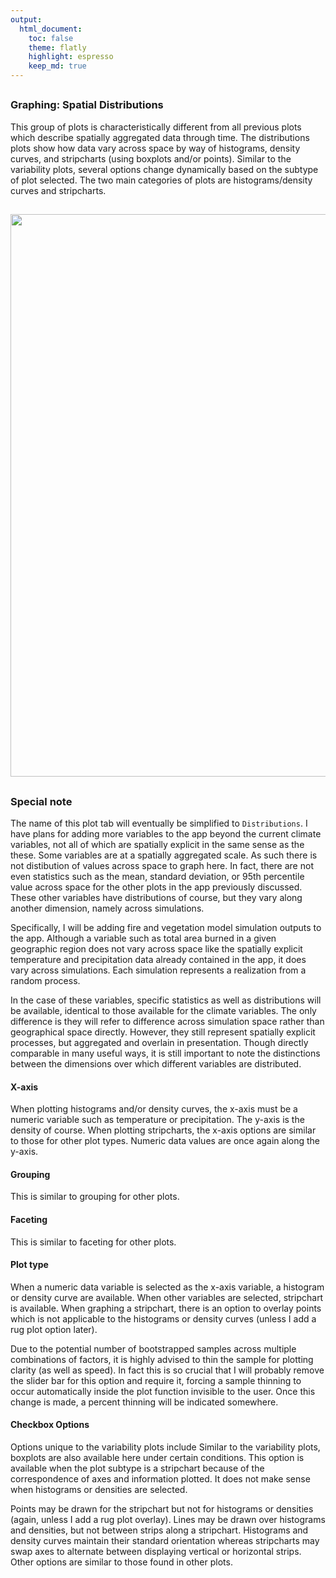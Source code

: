 ```yaml
---
output:
  html_document:
    toc: false
    theme: flatly
    highlight: espresso
    keep_md: true
---
```


##
##
### Graphing: Spatial Distributions
This group of plots is characteristically different from all previous plots which describe spatially aggregated data through time.
The distributions plots show how data vary across space by way of histograms, density curves, and stripcharts (using boxplots and/or points).
Similar to the variability plots, several options change dynamically based on the subtype of plot selected.
The two main categories of plots are histograms/density curves and stripcharts.

##
<img class="centered" src="img/plotSP_example_1_black.png" width="900"/>

##

### Special note
The name of this plot tab will eventually be simplified to `Distributions`.
I have plans for adding more variables to the app beyond the current climate variables, not all of which are spatially explicit in the same sense as the these.
Some variables are at a spatially aggregated scale. As such there is not distibution of values across space to graph here.
In fact, there are not even statistics such as the mean, standard deviation, or 95th percentile value across space for the other plots in the app previously discussed.
These other variables have distributions of course, but they vary along another dimension, namely across simulations.

Specifically, I will be adding fire and vegetation model simulation outputs to the app.
Although a variable such as total area burned in a given geographic region does not vary across space like the spatially explicit temperature and precipitation data already contained in the app, it does vary across simulations.
Each simulation represents a realization from a random process.

In the case of these variables, specific statistics as well as distributions will be available, identical to those available for the climate variables.
The only difference is they will refer to difference across simulation space rather than geographical space directly.
However, they still represent spatially explicit processes, but aggregated and overlain in presentation.
Though directly comparable in many useful ways, it is still important to note the distinctions between the dimensions over which different variables are distributed.

#### X-axis
When plotting histograms and/or density curves, the x-axis must be a numeric variable such as temperature or precipitation. The y-axis is the density of course.
When plotting stripcharts, the x-axis options are similar to those for other plot types. Numeric data values are once again along the y-axis.

#### Grouping
This is similar to grouping for other plots.

#### Faceting
This is similar to faceting for other plots.

#### Plot type
When a numeric data variable is selected as the x-axis variable, a histogram or density curve are available.
When other variables are selected, stripchart is available.
When graphing a stripchart, there is an option to overlay points which is not applicable to the histograms or density curves (unless I add a rug plot option later).

Due to the potential number of bootstrapped samples across multiple combinations of factors, it is highly advised to thin the sample for plotting clarity (as well as speed).
In fact this is so crucial that I will probably remove the slider bar for this option and require it, forcing a sample thinning to occur automatically inside the plot function invisible to the user.
Once this change is made, a percent thinning will be indicated somewhere.


#### Checkbox Options
Options unique to the variability plots include 
Similar to the variability plots, boxplots are also available here under certain conditions.
This option is available when the plot subtype is a stripchart because of the correspondence of axes and information plotted.
It does not make sense when histograms or densities are selected.

Points may be drawn for the stripchart but not for histograms or densities (again, unless I add a rug plot overlay).
Lines may be drawn over histograms and densities, but not between strips along a stripchart.
Histograms and density curves maintain their standard orientation whereas stripcharts may swap axes to alternate between displaying vertical or horizontal strips.
Other options are similar to those found in other plots.